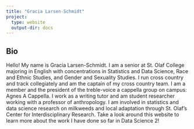 ```yaml
---
title: "Gracia Larsen-Schmidt"
project:
  type: website
  output-dir: docs
---
```


## Bio
Hello! My name is Gracia Larsen-Schmidt. I am a senior at St. Olaf College majoring in English with concentrations in Statistics and Data Science, Race and Ethnic Studies, and Gender and Sexuality Studies. I run cross country and track collegiately and am the captain of my cross country team. I am a member and the president of the treble-voice a cappella group on campus: Agnes A Cappella. I work as a writing tutor and am student researcher working with a professor of anthropology. I am involved in statistics and data science research on milkweeds and local adaptation through St. Olaf's Center for Interdisciplinary Research. Take a look around this website to learn more about the work I have done so far in Data Science 2!